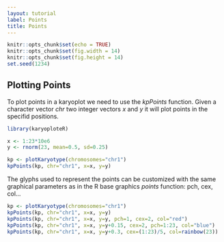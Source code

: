 ```yaml
---
layout: tutorial
label: Points
title: Points
---
```



```r
knitr::opts_chunk$set(echo = TRUE)
knitr::opts_chunk$set(fig.width = 14)
knitr::opts_chunk$set(fig.height = 14)
set.seed(1234)
```

## Plotting Points

To plot points in a karyoplot we need to use the _kpPoints_ function. Given a
character vector _chr_ two integer vectors _x_ and _y_ it will plot points 
in the specifid positions. 


```r

library(karyoploteR)

x <- 1:23*10e6
y <- rnorm(23, mean=0.5, sd=0.25)

kp <- plotKaryotype(chromosomes="chr1")
kpPoints(kp, chr="chr1", x=x, y=y)

```


The glyphs used to represent the points can be customized with the same 
graphical parameters as in the R base graphics _points_ function: pch, cex, col...

```r
kp <- plotKaryotype(chromosomes="chr1")
kpPoints(kp, chr="chr1", x=x, y=y)
kpPoints(kp, chr="chr1", x=x, y=y, pch=1, cex=2, col="red")
kpPoints(kp, chr="chr1", x=x, y=y+0.15, cex=2, pch=1:23, col="blue")
kpPoints(kp, chr="chr1", x=x, y=y+0.3, cex=(1:23)/5, col=rainbow(23))

```





